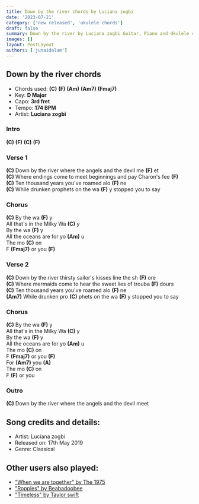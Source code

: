 ```yaml
---
title: Down by the river chords by Luciana zogbi
date: '2023-07-21'
category: ['new released', 'ukulele chords']
draft: false
summary: Down by the river by Luciana zogbi Guitar, Piano and Ukulele chords, Chords used - (C) (F) (Am) (Am7) (Fmaj7) , Capo - 3rd fret , Key - D Major.
images: []
layout: PostLayout
authors: ['junaidalam']
---
```


## Down by the river chords

- Chords used: **(C)** **(F)** **(Am)** **(Am7)** **(Fmaj7)**
- Key: **D Major**
- Capo: **3rd fret**
- Tempo: **174 BPM**
- Artist: **Luciana zogbi**

### Intro

**(C)** **(F)** **(C)** **(F)**

### Verse 1

**(C)** Down by the river where the angels and the devil me **(F)** et\
**(C)** Where endings come to meet beginnings and pay Charon's fee **(F)**\
**(C)** Ten thousand years you've roamed alo **(F)** ne\
**(C)** While drunken prophets on the wa **(F)** y stopped you to say

### Chorus

**(C)** By the wa **(F)** y\
All that's in the Milky Wa **(C)** y\
By the wa **(F)** y\
All the oceans are for yo **(Am)** u\
The mo **(C)** on\
F **(Fmaj7)** or you **(F)**

### Verse 2

**(C)** Down by the river thirsty sailor's kisses line the sh **(F)** ore\
**(C)** Where mermaids come to hear the sweet lies of trouba **(F)** dours\
**(C)** Ten thousand years you've roamed alo **(F)** ne\
**(Am7)** While drunken pro **(C)** phets on the wa **(F)** y stopped you to say

### Chorus

**(C)** By the wa **(F)** y\
All that's in the Milky Wa **(C)** y\
By the wa **(F)** y\
All the oceans are for yo **(Am)** u\
The mo **(C)** on\
F **(Fmaj7)** or you **(F)**\
For **(Am7)** you **(A)**\
The mo **(C)** on\
F **(F)** or you

### Outro

**(C)** Down by the river where the angels and the devil meet

## Song credits and details:

- Artist: Luciana zogbi
- Released on: 17th May 2019
- Genre: Classical

## Other users also played:

- ["When we are together" by The 1975](https://www.chordsco.com/chords/when-we-are-together-chords-by-the-1975)
- ["Ropples" by Beabadoobee](https://www.chordsco.com/chords/ripples-chords-by-beabadoobee)
- ["Timeless" by Taylor swift](https://www.chordsco.com/chords/timeless-chords-by-taylor-swift)
